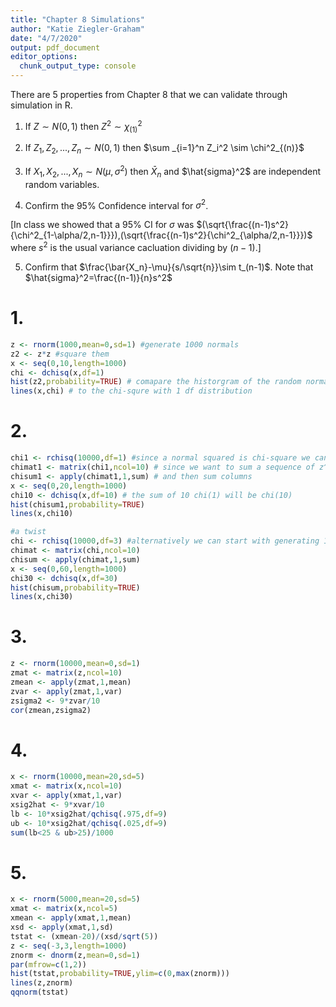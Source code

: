 ```yaml
---
title: "Chapter 8 Simulations"
author: "Katie Ziegler-Graham"
date: "4/7/2020"
output: pdf_document
editor_options: 
  chunk_output_type: console
---
```


There are 5 properties from Chapter 8 that we can validate through simulation in R.  

1. If $Z\sim N(0,1)$ then $Z^2 \sim \chi^2_{(1)}$

2. If $Z_1, Z_2, ..., Z_n \sim N(0,1)$ then $\sum _{i=1}^n Z_i^2 \sim \chi^2_{(n)}$

3. If $X_1, X_2, ..., X_n \sim N(\mu,\sigma^2)$ then $\bar{X}_n$ and $\hat{sigma}^2$ are independent random variables.

4. Confirm the 95% Confidence interval for $\sigma^2$.

[In class we showed that a 95% CI for $\sigma$ was $(\sqrt{\frac{(n-1)s^2}{\chi^2_{1-\alpha/2,n-1}}}),(\sqrt{\frac{(n-1)s^2}{\chi^2_{\alpha/2,n-1}}})$ where $s^2$ is the usual variance cacluation dividing by $(n-1)$.]

5. Confirm that $\frac{\bar{X_n}-\mu}{s/\sqrt{n}}\sim t_(n-1)$.  Note that $\hat{sigma}^2=\frac{(n-1)}{n}s^2$


# 1. 
```r
z <- rnorm(1000,mean=0,sd=1) #generate 1000 normals
z2 <- z*z #square them
x <- seq(0,10,length=1000) 
chi <- dchisq(x,df=1)
hist(z2,probability=TRUE) # comapare the historgram of the random normals
lines(x,chi) # to the chi-squre with 1 df distribution
````

# 2.
```r
chi1 <- rchisq(10000,df=1) #since a normal squared is chi-square we can jsut start there
chimat1 <- matrix(chi1,ncol=10) # since we want to sum a sequence of z^2 we can set this up in a matrix.
chisum1 <- apply(chimat1,1,sum) # and then sum columns
x <- seq(0,20,length=1000)
chi10 <- dchisq(x,df=10) # the sum of 10 chi(1) will be chi(10)
hist(chisum1,probability=TRUE)
lines(x,chi10)

#a twist
chi <- rchisq(10000,df=3) #alternatively we can start with generating 10000 chi-squares with 3 df for fun.
chimat <- matrix(chi,ncol=10)
chisum <- apply(chimat,1,sum)
x <- seq(0,60,length=1000)
chi30 <- dchisq(x,df=30)
hist(chisum,probability=TRUE)
lines(x,chi30)
```

# 3.
```r
z <- rnorm(10000,mean=0,sd=1)
zmat <- matrix(z,ncol=10)
zmean <- apply(zmat,1,mean)
zvar <- apply(zmat,1,var)
zsigma2 <- 9*zvar/10
cor(zmean,zsigma2)
```

# 4. 
```r
x <- rnorm(10000,mean=20,sd=5)
xmat <- matrix(x,ncol=10)
xvar <- apply(xmat,1,var)
xsig2hat <- 9*xvar/10
lb <- 10*xsig2hat/qchisq(.975,df=9)
ub <- 10*xsig2hat/qchisq(.025,df=9)
sum(lb<25 & ub>25)/1000
```

# 5. 
```r
x <- rnorm(5000,mean=20,sd=5)
xmat <- matrix(x,ncol=5)
xmean <- apply(xmat,1,mean)
xsd <- apply(xmat,1,sd)
tstat <- (xmean-20)/(xsd/sqrt(5))
z <- seq(-3,3,length=1000)
znorm <- dnorm(z,mean=0,sd=1)
par(mfrow=c(1,2))
hist(tstat,probability=TRUE,ylim=c(0,max(znorm)))
lines(z,znorm)
qqnorm(tstat)
```

